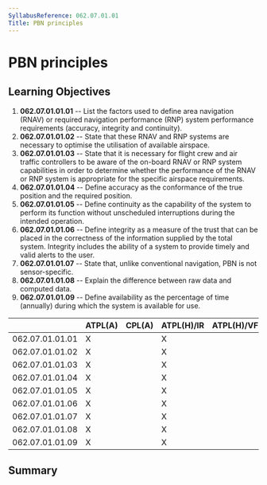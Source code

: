 ```yaml
---
SyllabusReference: 062.07.01.01
Title: PBN principles
---
```


# PBN principles

## Learning Objectives

1.  **062.07.01.01.01** -- List the factors used to define area navigation (RNAV)
    or required navigation performance (RNP) system performance requirements
    (accuracy, integrity and continuity).
2.  **062.07.01.01.02** -- State that these RNAV and RNP systems are necessary to
    optimise the utilisation of available airspace.
3.  **062.07.01.01.03** -- State that it is necessary for flight crew and air
    traffic controllers to be aware of the on-board RNAV or RNP system
    capabilities in order to determine whether the performance of the RNAV or RNP
    system is appropriate for the specific airspace requirements.
4.  **062.07.01.01.04** -- Define accuracy as the conformance of the true
    position and the required position.
5.  **062.07.01.01.05** -- Define continuity as the capability of the system to
    perform its function without unscheduled interruptions during the intended
    operation.
6.  **062.07.01.01.06** -- Define integrity as a measure of the trust that can be
    placed in the correctness of the information supplied by the total system.
    Integrity includes the ability of a system to provide timely and valid alerts
    to the user.
7.  **062.07.01.01.07** -- State that, unlike conventional navigation, PBN is not
    sensor-specific.
8.  **062.07.01.01.08** -- Explain the difference between raw data and computed
    data.
9.  **062.07.01.01.09** -- Define availability as the percentage of time
    (annually) during which the system is available for use.

|                 | ATPL(A) | CPL(A) | ATPL(H)/IR | ATPL(H)/VFR | CPL(H) | IR  | CBIR(A) |
| --------------- | ------- | ------ | ---------- | ----------- | ------ | --- | ------- |
| 062.07.01.01.01 | X       |        | X          |             |        | X   | X       |
| 062.07.01.01.02 | X       |        | X          |             |        | X   |         |
| 062.07.01.01.03 | X       |        | X          |             |        | X   |         |
| 062.07.01.01.04 | X       |        | X          |             |        | X   |         |
| 062.07.01.01.05 | X       |        | X          |             |        | X   | X       |
| 062.07.01.01.06 | X       |        | X          |             |        | X   | X       |
| 062.07.01.01.07 | X       |        | X          |             |        | X   | X       |
| 062.07.01.01.08 | X       |        | X          |             |        | X   | X       |
| 062.07.01.01.09 | X       |        | X          |             |        | X   | X       |

## Summary
